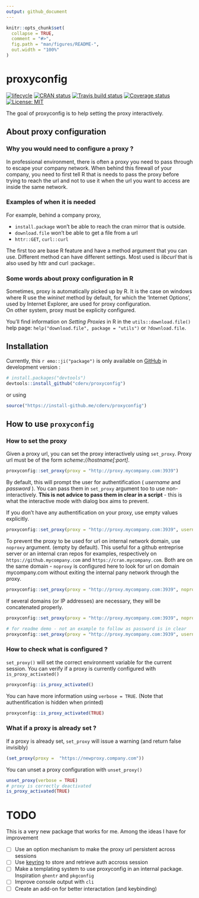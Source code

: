 ```yaml
---
output: github_document
---
```


<!-- README.md is generated from README.Rmd. Please edit that file -->

```r
knitr::opts_chunk$set(
  collapse = TRUE,
  comment = "#>",
  fig.path = "man/figures/README-",
  out.width = "100%"
)
```
# proxyconfig

[![lifecycle](https://img.shields.io/badge/lifecycle-experimental-orange.svg)](https://www.tidyverse.org/lifecycle/#experimental)
[![CRAN status](https://www.r-pkg.org/badges/version/proxyconfig)](https://cran.r-project.org/package=proxyconfig)
[![Travis build status](https://travis-ci.org/cderv/proxyconfig.svg?branch=master)](https://travis-ci.org/cderv/proxyconfig)
[![Coverage status](https://codecov.io/gh/cderv/proxyconfig/branch/master/graph/badge.svg)](https://codecov.io/github/cderv/proxyconfig?branch=master)
[![License: MIT](https://img.shields.io/badge/License-MIT-yellow.svg)](LICENSE.md)



The goal of proxyconfig is to help setting the proxy interactively.  

## About proxy configuration

### Why you would need to configure a proxy ? 

In professional environment, there is often a proxy you need to pass through to escape your company network. When behind this firewall of your company, you need to first tell R that is needs to pass the proxy before trying to reach the url and not to use it when the url you want to access are inside the same network. 

### Examples of when it is needed

For example, behind a company proxy, 

+ `install.package` won't be able to reach the cran mirror that is outside. 
+ `download.file` won't be able to get a file from a url
+ `httr::GET`, `curl::curl` 

The first too are base R feature and have a method argument that you can use. Different method 
can have different settings. Most used is _libcurl_ that is also used by httr and curl :package:.

### Some words about proxy configuration in R

Sometimes, proxy is automatically picked up by R. It is the case on windows where R use the _wininet_ method by default, for which the 'Internet Options', used by Internet Explorer, are used for proxy configuration.   
On other system, proxy must be explicity configured. 

You'll find information on _Setting Proxies_ in R in the `utils::download.file()` help page:
`help("download.file", package = "utils")` or `?download.file`.


## Installation

Currently, this `r emo::ji("package")` is only available on [GitHub](https://github.com/) in development version :

```r
# install.packages("devtools")
devtools::install_github("cderv/proxyconfig")
```

or using

```r
source("https://install-github.me/cderv/proxyconfig")
```

## How to use `proxyconfig`

### How to set the proxy

Given a proxy url, you can set the proxy interactively using `set_proxy`. Proxy
url must be of the form _scheme://hostname[:port]_.

```r
proxyconfig::set_proxy(proxy = "http://proxy.mycompany.com:3939")
```

By default, this will prompt the user for authentification ( _username_ and _password_ ). You can pass them in `set_proxy` argument too to use non-interactively. **This is not advice to pass them in clear in a script** - this is what the interactive mode with dialog box aims to prevent. 


If you don't have any authentification on your proxy, use empty values explicitly.
```r
proxyconfig::set_proxy(proxy = "http://proxy.mycompany.com:3939", username = "", password = "")
```

To prevent the proxy to be used for url on internal network domain, use `noproxy` argument. (empty by default). This useful for a github entreprise server or an internal cran repos for examples, respectively on `https://github.mycompany.com` and `https://cran.mycompany.com`. Both are on the same domain - `noproxy` is configured here to look for url on domain mycompany.com without exiting the internal pany network through the proxy.

```r
proxyconfig::set_proxy(proxy = "http://proxy.mycompany.com:3939", noproxy = ".mycompany.com")
```

If several domains (or IP addresses) are necessary, they will be concatenated properly. 

```r
proxyconfig::set_proxy(proxy = "http://proxy.mycompany.com:3939", noproxy = c(".mycompany.com", "163.104.50.180"))
```

```r
# for readme demo - not an example to follow as password is in clear
proxyconfig::set_proxy(proxy = "http://proxy.mycompany.com:3939", username = "its", password = "me", noproxy = c(".mycompany.com", "163.104.50.180"), https = TRUE)
```

### How to check what is configured ? 

`set_proxy()` will set the correct environment variable for the current session. You can verify if a proxy is currently configured with `is_proxy_activated()`

```r
proxyconfig::is_proxy_activated()
```

You can have more information using `verbose = TRUE`. (Note that authentification is hidden when printed)

```r
proxyconfig::is_proxy_activated(TRUE)
```

### What if a proxy is already set ? 

If a proxy is already set, `set_proxy` will issue a warning (and return false invisibly)
```r
(set_proxy(proxy =  "https://newproxy.company.com"))
```

You can unset a proxy configuration with `unset_proxy()`
```r
unset_proxy(verbose = TRUE)
# proxy is correctly deactivated
is_proxy_activated(TRUE)
```


# TODO

This is a very new package that works for me. Among the ideas I have for improvement

 - [ ] Use an option mechanism to make the proxy url persistent across sessions
 - [ ] Use [keyring](https://github.com/r-lib/keyring) to store and retrieve auth accross session
 - [ ] Make a templating system to use proxyconfig in an internal package. Inspiration `ghentr` and `pkgconfig`
 - [ ] Improve console output with `cli`
 - [ ] Create an add-on for better interactation (and keybinding)


